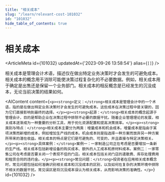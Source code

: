```yaml
---
title: "相关成本"
slug: "/learn/relevant-cost-101032"
id: "101032"
hide_table_of_contents: true
---
```



# 相关成本

<ArticleMeta id={101032} updatedAt={'2023-09-26 13:58:54'} alias={`[]`} />
<div className='border-solid border-b border-t-0 my-4 border-[var(--ifm-color-gray-300)]' />

相关成本是管理会计术语，描述仅在做出特定业务决策时才会发生的可避免成本。相关成本的概念用于消除可能使决策过程复杂化的不必要数据。例如，相关成本用于确定是出售还是保留一个业务部门。相关成本的相反概念是已经发生的沉没成本，无论当前决策的结果如何。

<AIContent content={`<p><strong>定义：</strong>相关成本是管理会计中的一个术语，指的是在做出特定业务决策时才会发生的可避免成本。这些成本在决策过程中是关键的，因为它们直接影响到最终的选择。</p><p><strong>起源：</strong>相关成本的概念起源于管理会计，目的是帮助企业在决策过程中排除不必要的数据干扰。随着企业管理理论的发展，相关成本逐渐成为一种重要的分析工具，用于优化资源配置和提高决策效率。</p><p><strong>类别与特点：</strong>相关成本主要分为两类：增量成本和机会成本。增量成本是指由于某项决策而新增的成本，例如增加生产线的成本。机会成本则是指选择一种方案而放弃另一种方案所带来的潜在收益。相关成本的特点是它们是可避免的、可变的，并且直接与特定决策相关。</p><p><strong>具体案例：</strong>案例一：一家制造公司正在考虑是否要增加一条新的生产线。相关成本包括新增设备的购买成本、额外的人工成本和原材料成本。案例二：一家零售公司在考虑是否要关闭一个表现不佳的门店。相关成本包括关闭门店的遣散费、库存处理费用和租赁合同的违约金。</p><p><strong>常见问题：</strong>投资者在应用相关成本概念时，常见问题包括如何准确识别相关成本和沉没成本的区别，以及如何在复杂的决策环境中排除不相关的数据干扰。常见误区是将沉没成本误认为相关成本，从而影响决策的准确性。</p>`} id={101032} />
